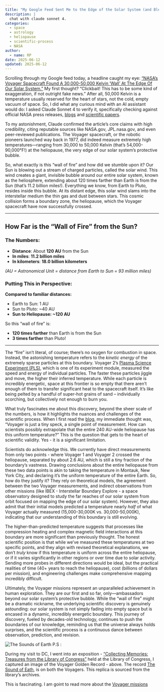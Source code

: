 ```yaml
---
title: "My Google Feed Sent Me to the Edge of the Solar System (and Blew My Mind!)"
description: |
  chat with claude sonnet 4.
categories:
  - space
  - astrology
  - heliopause
  - scientific-process
  - NASA
author:
  - name: RP
date: 2025-06-12
updated: 2025-06-12
---
```


Scrolling through my Google feed today, a headline caught my eye: ["NASA's Voyager Spacecraft Found A 30,000-50,000 Kelvin 'Wall' At The Edge Of Our Solar System."](https://www.iflscience.com/nasas-voyager-spacecraft-found-a-30000-50000-kelvin-wall-at-the-edge-of-our-solar-system-79454) My first thought? "Clickbait! This has to be some kind of exaggeration, if not outright fake news." After all, 50,000 Kelvin is a temperature usually reserved for the heart of stars, not the cold, empty vacuum of space. So, I did what any curious mind with an AI assistant would do: I asked Claude Sonnet 4 to verify it, specifically checking against official NASA press releases, [blogs](https://science.nasa.gov/missions/voyager-program/voyagersdiscovers-evidence-of-the-heliopause/) and [scientific papers](https://www.nature.com/articles/s41550-019-0929-2).

To my astonishment, Claude confirmed the article's core claims with high credibility, citing reputable sources like NASA.gov, JPL.nasa.gov, and even peer-reviewed publications. The Voyager spacecraft, or the robotic pioneers launched way back in 1977, did indeed measure extremely high temperatures—ranging from 30,000 to 50,000 Kelvin (that's 54,000-90,000°F!) at the heliopause, the very edge of our solar system's protective bubble.

So, what exactly is this "wall of fire" and how did we stumble upon it? Our Sun is blowing out a stream of charged particles, called the solar wind. This wind creates a giant, invisible bubble around our entire solar system, known as the heliosphere, extending about 120 times farther than Earth is from the Sun (that's 11.2 billion miles!). Everything we know, from Earth to Pluto, resides inside this bubble. At its distant edge, this solar wind slams into the interstellar medium the thin gas and dust between stars. This cosmic collision forms a boundary zone, the heliopause, which the Voyager spacecraft have now successfully crossed.

---

## How Far is the "Wall of Fire" from the Sun?

### **The Numbers:**

- **Distance**: About **120 AU** from the Sun
- **In miles**: **11.2 billion miles**
- **In kilometers**: **18.0 billion kilometers**

_(AU = Astronomical Unit = distance from Earth to Sun = 93 million miles)_

### **Putting This in Perspective:**

**Compared to familiar distances:**

- Earth to Sun: 1 AU
- Sun to Pluto: ~40 AU
- **Sun to Heliopause: ~120 AU**

So this "wall of fire" is:

- **120 times farther** than Earth is from the Sun
- **3 times farther** than Pluto!

---

The "fire" isn't literal, of course; there's no oxygen for combustion in space. Instead, the astonishing temperature refers to the *kinetic energy* of the extremely sparse particles at this boundary. Voyager 2's [Plasma Science Experiment (PLS)](https://atmos.nmsu.edu/data_and_services/atmospheres_data/Voyager/pls.html), which is one of its experiment module, measured the speed and energy of individual particles. The faster these particles jiggle and move, the higher their inferred temperature. While each particle is incredibly energetic, space at this frontier is so empty that there aren't enough of them to transfer significant heat to the spacecraft itself. It's like being pelted by a handful of super-hot grains of sand – individually scorching, but collectively not enough to burn you.

What truly fascinates me about this discovery, beyond the sheer scale of the numbers, is how it highlights the nuances and challenges of the scientific process. When I first read the [blog](https://www.iflscience.com/nasas-voyager-spacecraft-found-a-30000-50000-kelvin-wall-at-the-edge-of-our-solar-system-79454), my immediate thought was, "Voyager is just a tiny speck, a single point of measurement. How can scientists possibly extrapolate that the entire 240 AU-wide heliopause has this uniform temperature?" This is the question that gets to the heart of scientific validity. Yes - it is a significant limitation.

Scientists do acknowledge this. We currently have direct measurements from only two points - where Voyager 1 and Voyager 2 crossed the heliopause, separated by about 2.6 AU, which is still a tiny fraction of the boundary's vastness. Drawing conclusions about the entire heliopause from these two data points is akin to taking the temperature in Montauk, New York City, and declaring it's the uniform temperature of the entire Earth. So, how do they justify it? They rely on theoretical models, the agreement between the two Voyager measurements, and indirect observations from other missions (like IBEX - Interstellar Boundary Explore - a space observatory designed to study the far reaches of our solar system from orbit focused on mapping the edge of our solar system). However, they also admit that their initial models predicted a temperature nearly *half* of what Voyager actually measured (15,000-30,000K vs. 30,000-50,000K), indicating that our understanding of this boundary is still evolving.

The higher-than-predicted temperature suggests that processes like compression heating and complex magnetic field interactions at this boundary are more significant than previously thought. The honest scientific position is that while we've measured these temperatures at two specific points, and they align with revised theoretical explanations, we don't *truly* know if this temperature is uniform across the entire heliopause, or if it varies significantly in other regions or over time due to solar activity. Sending more probes in different directions would be ideal, but the practical realities of time (40+ years to reach the heliopause), cost (billions of dollars per mission), and engineering challenges make comprehensive mapping incredibly difficult.

Ultimately, the Voyager missions represent an unparalleled achievement in human exploration. They are our first and so far, only—ambassadors beyond our solar system's protective bubble. While the "wall of fire" might be a dramatic nickname, the underlying scientific discovery is genuinely astounding: our solar system is not simply fading into empty space but is encased in a dynamic, incredibly energetic boundary. This journey of discovery, fueled by decades-old technology, continues to push the boundaries of our knowledge, reminding us that the universe always holds surprises, and the scientific process is a continuous dance between observation, prediction, and revision.

![The Sounds of Earth](images/20250611_115602.jpg) 
P.S :  

During my visit to DC, I went into an exposition - [“Collecting Memories: Treasures from the Library of Congress”](https://www.loc.gov/item/event-414891/collecting-memories-treasures-from-the-library-of-congress/2025-06-13) held at the Library of Congress, I captured an image of the Voyager Golden Record - above. The record [The Sound of Eath](https://en.wikipedia.org/wiki/Contents_of_the_Voyager_Golden_Record), is on both the Voyagers. This replica is sourced from the library’s archives.

This is fascinating. I am goint to read more about the [Voyager missions](https://atmos.nmsu.edu/data_and_services/atmospheres_data/Voyager/voyager.html)
